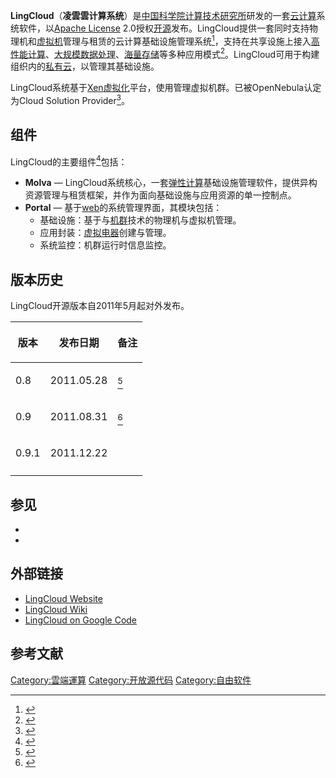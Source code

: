 {{NoteTA
| G1= IT
}}
{{Infobox software
| name                   = LingCloud
| title                  = LingCloud
| logo                   = <!-- [[File:|File:]] -->
| screenshot             = <!-- [[File:|File:]] -->
| caption                = 
| collapsible            = 
| author                 = 
| developer              = [[中国科学院计算技术研究所|中国科学院计算技术研究所]]
| released               = <!-- {{Start date|YYYY|MM|DD|df=yes/no}} -->
| discontinued           = 
| latest release version = 0.9
| latest release date    = {{Start date and age|2011|08|31}}
| latest preview version = 0.9.1
| latest preview date    = {{Start date and age|2011|12|22}}
| frequently updated     = <!-- DO NOT include this parameter unless you know what it does -->
| programming language   = [[Java|Java]]
| operating system       = [[Linux|Linux]]
| platform               = [[x86-64|x64]]
| size                   = 
| language               = [[英语|English]], [[Simplified_Chinese|Simplified Chinese]]
| status                 = Active
| genre                  = 
| license                = [[Apache_License|Apache License]] 2.0
| website                = {{URL|lingcloud.org}}
}}

'''LingCloud'''（'''凌雲雲计算系统'''）是[[中国科学院计算技术研究所|中国科学院计算技术研究所]]研发的一套[[云计算|云计算]]系统软件，以[[Apache_License|Apache License]] 2.0授权[[开源|开源]]发布。LingCloud提供一套同时支持物理机和[[虚拟机|虚拟机]]管理与租赁的云计算基础设施管理系统<ref>{{cite conference |url=http://ieeexplore.ieee.org/xpls/abs_all.jsp?arnumber=5951890 |title=Vega LingCloud: A Resource Single Leasing Point System to Support Heterogeneous Application Modes on Shared Infrastructure |author=Xiaoyi Lu, Jian Lin, Li Zha, Zhiwei Xu |date=May 2011 |conference=ISPA 2011 |conferenceurl=http://www.ftrai.org/ispa2011/ |location=Busan, Korea |access-date=2011-11-26 |archive-date=2019-10-18 |archive-url=https://web.archive.org/web/20191018043216/https://ieeexplore.ieee.org/document/5951890/ |dead-url=no }}</ref>，支持在共享设施上接入[[高性能计算|高性能计算]]、[[大规模数据处理|大规模数据处理]]、[[海量存储|海量存储]]等多种应用模式<ref>{{cite web|title=LingCloud介绍|url=http://lingcloud.org/wiki/index.php?title=%E5%87%8C%E4%BA%91%E4%BB%8B%E7%BB%8D|work=LingCloud Wiki|publisher=LingCloud Team|accessdate=2011-11-26|deadurl=yes|archiveurl=https://archive.is/20120711115609/http://lingcloud.org/wiki/index.php?title=%E5%87%8C%E4%BA%91%E4%BB%8B%E7%BB%8D|archivedate=2012-07-11}}</ref>。LingCloud可用于构建组织内的[[云计算#私有雲|私有云]]，以管理其基础设施。

LingCloud系统基于[[Xen|Xen]][[虚拟化|虚拟化]]平台，使用{{link-en|OpenNebula|OpenNebula}}管理虚拟机群。已被OpenNebula认定为Cloud Solution Provider<ref>{{cite web|title=OpenNebula Featured Users|url=http://opennebula.org/community:users|work=OpenNebula Website|publisher=OpenNebula Project Leads|accessdate=2011-11-26|archive-date=2012-05-08|archive-url=https://web.archive.org/web/20120508094226/http://www.opennebula.org/community:users|dead-url=no}}</ref>。

== 组件 ==

LingCloud的主要组件<ref>{{cite web|title=LingCloud技术路线|url=http://lingcloud.org/wiki/index.php?title=%E6%8A%80%E6%9C%AF%E8%B7%AF%E7%BA%BF|work=LingCloud Wiki|publisher=LingCloud Team|accessdate=2011-11-26|deadurl=yes|archiveurl=https://archive.is/20120727002507/http://lingcloud.org/wiki/index.php?title=%E6%8A%80%E6%9C%AF%E8%B7%AF%E7%BA%BF|archivedate=2012-07-27}}</ref>包括：

* '''Molva''' — LingCloud系统核心，一套[[弹性计算|弹性计算]]基础设施管理软件，提供异构资源管理与租赁框架，并作为面向基础设施与应用资源的单一控制点。
* '''Portal''' — 基于[[web|web]]的系统管理界面，其模块包括：
** 基础设施：基于{{link-en|Logical partition|Logical partition (virtual computing platform)|分区}}与[[计算机集群|机群]]技术的物理机与虚拟机管理。
** 应用封装：[[虚拟电器|虚拟电器]]创建与管理。
** 系统监控：机群运行时信息监控。

== 版本历史 ==

LingCloud开源版本自2011年5月起对外发布。

{| class="wikitable" 
|-
! 版本
! 发布日期
! 备注
|-
| 0.8
| 2011.05.28
| <ref>{{cite web|title=凌云（LingCloud）云计算系统开源版本发布|url=http://lingcloud.org/lingcloud/node/24|work=LingCloud Website|publisher=LingCloud Team|accessdate=2011-11-26|deadurl=yes|archiveurl=https://web.archive.org/web/20110620205331/http://lingcloud.org/lingcloud/node/24|archivedate=2011-06-20}}</ref>
|-
| 0.9
| 2011.08.31
| <ref>{{cite web |title=LingCloud 0.9 Releases |url=http://lingcloud.org/lingcloud/node/26 |work=LingCloud Website |publisher=LingCloud Team |accessdate=2011-11-26 |deadurl=yes |archiveurl=https://web.archive.org/web/20111127190142/http://lingcloud.org/lingcloud/node/26 |archivedate=2011-11-27 }}</ref>
|-
| 0.9.1
| 2011.12.22
| 
|-
|}

== 参见 ==

{{Portalbox|自由软件}}

* {{link-en|OpenNebula|OpenNebula}}
* {{link-en|CNGrid|CNGrid}}

== 外部链接 ==

* [https://web.archive.org/web/20141103042207/http://lingcloud.org/ LingCloud Website]
* [https://archive.is/20130503062603/http://lingcloud.org/wiki/zh/ LingCloud Wiki]
* [http://code.google.com/p/lingcloud/ LingCloud on Google Code] {{Wayback|url=http://code.google.com/p/lingcloud/ |date=20120823224051 }}

== 参考文献 ==

{{Reflist}}

{{雲端運算}}

[[Category:雲端運算|Category:雲端運算]]
[[Category:开放源代码|Category:开放源代码]]
[[Category:自由软件|Category:自由软件]]